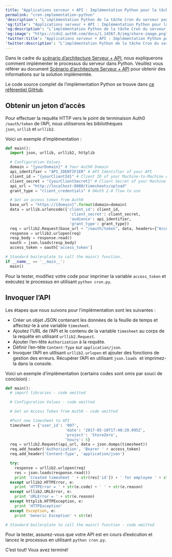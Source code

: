 ---
title: "Applications serveur + API : Implémentation Python pour la tâche Cron"
permalink: "cron-implementation-python"
'description': "L’implémentation Python de la tâche Cron du serveur pour le scénario d’architecture Serveur client + API"
'og:title': "Applications serveur + API : Implémentation Python pour la tâche Cron"
'og:description': "L’implémentation Python de la tâche Cron du serveur pour le scénario d’architecture Serveur client + API"
'og:image': "https://cdn2.auth0.com/docs/1.14567.0/img/share-image.png"
'twitter:title': "Applications serveur + API : Implémentation Python pour la tâche Cron"
'twitter:description': "L’implémentation Python de la tâche Cron du serveur pour le scénario d’architecture Serveur client + API"
---

Dans le cadre du [scénario d’architecture Serveur + API](https://auth0.com/docs/architecture-scenarios/application/server-api), nous expliquerons comment implémenter le processus du serveur dans Python. Veuillez vous référer au document [Scénario d’architecture Serveur + API](https://auth0.com/docs/architecture-scenarios/application/server-api) pour obtenir des informations sur la solution implémentée.

Le code source complet de l’implémentation Python se trouve dans [ce référentiel GitHub](https://github.com/auth0-samples/auth0-pnp-exampleco-timesheets/tree/master/timesheets-cron/python).

## Obtenir un jeton d’accès

Pour effectuer la requête HTTP vers le point de terminaison Auth0 `/oauth/token` de l’API, nous utiliserons les bibliothèques `json`, `urllib` et `urllib2`.

Voici un exemple d’implémentation :

```python lines
def main():
  import json, urllib, urllib2, httplib

  # Configuration Values
  domain = "{yourDomain}" # Your Auth0 Domain
  api_identifier = "API_IDENTIFIER" # API Identifier of your API
  client_id = "{yourClientId}" # Client ID of your Machine-to-Machine Application
  client_secret = "{yourClientSecret}" # Client Secret of your Machine to Machine Application
  api_url = "http://localhost:8080/timesheets/upload"
  grant_type = "client_credentials" # OAuth 2.0 flow to use

  # Get an access token from Auth0
  base_url = "https://{domain}".format(domain=domain)
  data = urllib.urlencode({'client_id': client_id,
                            'client_secret': client_secret,
                            'audience': api_identifier,
                            'grant_type': grant_type})
  req = urllib2.Request(base_url + "/oauth/token", data, headers={"Accept": "application/x-www-form-urlencoded"})
  response = urllib2.urlopen(req)
  resp_body = response.read()
  oauth = json.loads(resp_body)
  access_token = oauth['access_token']

# Standard boilerplate to call the main() function.
if __name__ == '__main__':
  main()
```

Pour la tester, modifiez votre code pour imprimer la variable `access_token` et exécutez le processus en utilisant `python cron.py`.

## Invoquer l’API

Les étapes que nous suivons pour l’implémentation sont les suivantes :

* Créer un objet JSON contenant les données de la feuille de temps et affectez-le à une variable `timesheet`.
* Ajoutez l’URL de l’API et le contenu de la variable `timesheet` au corps de la requête en utilisant `urllib2.Request`.
* Ajouter l’en-tête `Authorization` à la requête.
* Définir l’en-tête `Content-Type` sur `application/json`.
* Invoquer l’API en utllisant `urllib2.urlopen` et ajouter des fonctions de gestion des erreurs. Récupérer l’API en utilisant `json.loads`  et imprimez-la dans la console.

Voici un exemple d’implémentation (certains codes sont omis par souci de concision) :

```python lines
def main():
  # import libraries - code omitted

  # Configuration Values - code omitted

  # Get an Access Token from Auth0 - code omitted

  #Post new timesheet to API
  timesheet = {'user_id': '007',
                          'date': '2017-05-10T17:40:20.095Z',
                          'project': 'StoreZero',
                          'hours': 5}
  req = urllib2.Request(api_url, data = json.dumps(timesheet))
  req.add_header('Authorization', 'Bearer ' + access_token)
  req.add_header('Content-Type', 'application/json')

  try:
    response = urllib2.urlopen(req)
    res = json.loads(response.read())
    print 'Created timesheet ' + str(res['id']) + ' for employee ' + str(res['user_id'])
  except urllib2.HTTPError, e:
    print 'HTTPError = ' + str(e.code) + ' ' + str(e.reason)
  except urllib2.URLError, e:
    print 'URLError = ' + str(e.reason)
  except httplib.HTTPException, e:
    print 'HTTPException'
  except Exception, e:
    print 'Generic Exception' + str(e)

# Standard boilerplate to call the main() function - code omitted
```

Pour la tester, assurez-vous que votre API est en cours d’exécution et lancez le processus en utilisant `python cron.py`.

C’est tout! Vous avez terminé!